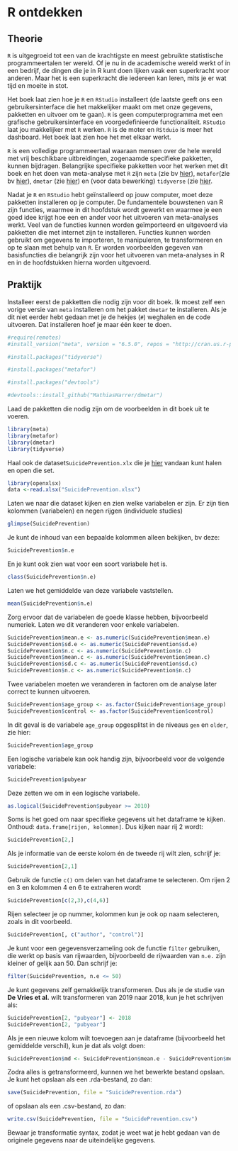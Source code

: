# R ontdekken
## Theorie

`R` is uitgegroeid tot een van de krachtigste en meest gebruikte statistische programmeertalen ter wereld. Of je nu in de academische wereld werkt of in een bedrijf, de dingen die je in R kunt doen lijken vaak een superkracht voor anderen. Maar het is een superkracht die iedereen kan leren, mits je er wat tijd en moeite in stot. 

Het boek laat zien hoe je `R` en `RStudio` installeert (de laatste geeft ons een gebruikersinterface die het makkelijker maakt om met onze gegevens, pakketten en uitvoer om te gaan). `R` is geen computerprogramma met een grafische gebruikersinterface en voorgedefinieerde functionaliteit. `RStudio` laat jou makkelijker met `R` werken. `R` is de moter en `RStduio` is meer het dashboard. Het boek laat zien hoe het met elkaar werkt.

`R` is een volledige programmeertaal waaraan mensen over de hele wereld met vrij beschikbare uitbreidingen, zogenaamde specifieke pakketten, kunnen bijdragen. Belangrijke specifieke pakketten voor het werken met dit boek en het doen van meta-analyse met `R` zijn `meta` (zie bv [hier](https://www.r-bloggers.com/2021/08/meta-analysis-in-r/)), `metafor`(zie bv [hier](https://www.r-bloggers.com/2019/12/meta-analysis-2/)), `dmetar` (zie [hier](https://dmetar.protectlab.org/articles/dmetar)) en (voor data bewerking) `tidyverse` (zie [hier](https://www.tidyverse.org/learn/). 

Nadat je `R` en `RStudio` hebt geïnstalleerd op jouw computer, moet deze pakketten installeren op je computer. De fundamentele bouwstenen van R zijn functies, waarmee in dit hoofdstuk wordt gewerkt en waarmee je een goed idee krijgt hoe een en ander voor het uitvoeren van meta-analyses werkt. Veel van de functies kunnen worden geïmporteerd en uitgevoerd via pakketten die met internet zijn te installeren. Functies kunnen worden gebruikt om gegevens te importeren, te manipuleren, te transformeren en op te slaan met behulp van `R`. Er worden voorbeelden gegeven van basisfuncties die belangrijk zijn voor het uitvoeren van meta-analyses in R en in de hoofdstukken hierna worden uitgevoerd.

## Praktijk

Installeer eerst de pakketten die nodig zijn voor dit boek. Ik moest zelf een vorige versie van `meta` installeren om het pakket `dmetar` te installeren. Als je dit niet eerder hebt gedaan met je de hekjes (`#`) weghalen en de code uitvoeren. Dat installeren hoef je maar één keer te doen.

```r
#require(remotes)
#install_version("meta", version = "6.5.0", repos = "http://cran.us.r-project.org")

#install.packages("tidyverse")

#install.packages("metafor")

#install.packages("devtools")

#devtools::install_github("MathiasHarrer/dmetar")
```

Laad de pakketten die nodig zijn om de voorbeelden in dit boek uit te voeren.

```r
library(meta)
library(metafor)
library(dmetar)
library(tidyverse)
```

Haal ook de dataset`SuicidePrevention.xlx` die je [hier](https://www.protectlab.org/en/datasets/suicide-prevention/) vandaan kunt halen en open die set.

```r
library(openxlsx)
data <-read.xlsx("SuicidePrevention.xlsx")
```

Laten we naar die dataset kijken en zien welke variabelen er zijn. Er zijn tien kolommen (variabelen) en negen rijgen (individuele studies)

```r
glimpse(SuicidePrevention)
```

Je kunt de inhoud van een bepaalde kolommen alleen bekijken, bv deze:

```r
SuicidePrevention$n.e
```

En je kunt ook zien wat voor een soort variabele het is.

```r
class(SuicidePrevention$n.e)
```

Laten we het gemiddelde van deze variabele vaststellen.

```r
mean(SuicidePrevention$n.e)
```

Zorg ervoor dat de variabelen de goede klasse hebben, bijvoorbeeld numeriek. Laten we dit veranderen voor enkele variabelen.

```r
SuicidePrevention$mean.e <- as.numeric(SuicidePrevention$mean.e)
SuicidePrevention$sd.e <- as.numeric(SuicidePrevention$sd.e)
SuicidePrevention$n.c <- as.numeric(SuicidePrevention$n.c)
SuicidePrevention$mean.c <- as.numeric(SuicidePrevention$mean.c)
SuicidePrevention$sd.c <- as.numeric(SuicidePrevention$sd.c)
SuicidePrevention$n.c <- as.numeric(SuicidePrevention$n.c)
```

Twee variabelen moeten we veranderen in factoren om de analyse later correct te kunnen uitvoeren.

```r
SuicidePrevention$age_group <- as.factor(SuicidePrevention$age_group)
SuicidePrevention$control <- as.factor(SuicidePrevention$control)
```

In dit geval is de variabele `age_group` opgesplitst in de niveaus `gen` en `older`, zie hier:

```r
SuicidePrevention$age_group
```

Een logische variabele kan ook handig zijn, bijvoorbeeld voor de volgende variabele:

```r
SuicidePrevention$pubyear
```

Deze zetten we om in een logische variabele.

```r
as.logical(SuicidePrevention$pubyear >= 2010)
```

Soms is het goed om naar specifieke gegevens uit het dataframe te kijken. Onthoud: `data.frame[rijen, kolommen]`. Dus kijken naar rij 2 wordt:


```r
SuicidePrevention[2,]

```

Als je informatie van de eerste kolom én de tweede rij wilt zien, schrijf je:

```r
SuicidePrevention[2,1]

```

Gebruik de functie `c()` om delen van het dataframe te selecteren. Om rijen 2 en 3 en kolommen 4 en 6 te extraheren wordt

```r
SuicidePrevention[c(2,3),c(4,6)]

```

Rijen selecteer je op nummer, kolommen kun je ook op naam selecteren, zoals in dit voorbeeld.

```r
SuicidePrevention[, c("author", "control")]
```

Je kunt voor een gegevensverzameling ook de functie `filter` gebruiken, die werkt op basis van rijwaarden, bijvoorbeeld de rijwaarden van `n.e.` zijn kleiner of gelijk aan 50. Dan schrijf je:

```r
filter(SuicidePrevention, n.e <= 50)
```

Je kunt gegevens zelf gemakkelijk transformeren. Dus als je de studie van **De Vries et al.** wilt transformeren van 2019 naar 2018, kun je het schrijven als:

```r
SuicidePrevention[2, "pubyear"] <- 2018
SuicidePrevention[2, "pubyear"]
```

Als je een nieuwe kolom wilt toevoegen aan je dataframe (bijvoorbeeld het gemiddelde verschil), kun je dat als volgt doen:

```r
SuicidePrevention$md <- SuicidePrevention$mean.e - SuicidePrevention$mean.c
```

Zodra alles is getransformeerd, kunnen we het bewerkte bestand opslaan. Je kunt het opslaan als een .rda-bestand, zo dan:

```r
save(SuicidePrevention, file = "SuicidePrevention.rda")
```

of opslaan als een .csv-bestand, zo dan:

```r
write.csv(SuicidePrevention, file = "SuicidePrevention.csv")
```


::: {.callout-important}
Bewaar je transformatie syntax, zodat je weet wat je hebt gedaan van de originele gegevens naar de uiteindelijke gegevens.
:::
